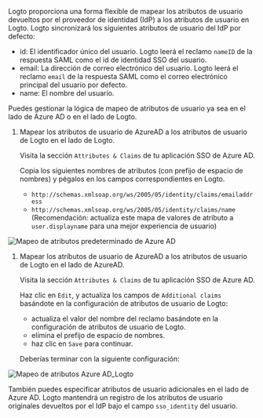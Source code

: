 Logto proporciona una forma flexible de mapear los atributos de usuario devueltos por el proveedor de identidad (IdP) a los atributos de usuario en Logto. Logto sincronizará los siguientes atributos de usuario del IdP por defecto:

- id: El identificador único del usuario. Logto leerá el reclamo `nameID` de la respuesta SAML como el id de identidad SSO del usuario.
- email: La dirección de correo electrónico del usuario. Logto leerá el reclamo `email` de la respuesta SAML como el correo electrónico principal del usuario por defecto.
- name: El nombre del usuario.

Puedes gestionar la lógica de mapeo de atributos de usuario ya sea en el lado de Azure AD o en el lado de Logto.

1. Mapear los atributos de usuario de AzureAD a los atributos de usuario de Logto en el lado de Logto.

   Visita la sección `Attributes & Claims` de tu aplicación SSO de Azure AD.

   Copia los siguientes nombres de atributos (con prefijo de espacio de nombres) y pégalos en los campos correspondientes en Logto.

   - `http://schemas.xmlsoap.org/ws/2005/05/identity/claims/emailaddress`
   - `http://schemas.xmlsoap.org/ws/2005/05/identity/claims/name` (Recomendación: actualiza este mapa de valores de atributo a `user.displayname` para una mejor experiencia de usuario)

<img
  src="/img/assets/azure_ad_default_attribute_mapping.webp"
  alt="Mapeo de atributos predeterminado de Azure AD"
/>

1. Mapear los atributos de usuario de AzureAD a los atributos de usuario de Logto en el lado de AzureAD.

   Visita la sección `Attributes & Claims` de tu aplicación SSO de Azure AD.

   Haz clic en `Edit`, y actualiza los campos de `Additional claims` basándote en la configuración de atributos de usuario de Logto:

   - actualiza el valor del nombre del reclamo basándote en la configuración de atributos de usuario de Logto.
   - elimina el prefijo de espacio de nombres.
   - haz clic en `Save` para continuar.

   Deberías terminar con la siguiente configuración:

<img
  src="/img/assets/azure_ad_logto_attribute_mapping.webp"
  alt="Mapeo de atributos Azure AD_Logto"
/>

También puedes especificar atributos de usuario adicionales en el lado de Azure AD. Logto mantendrá un registro de los atributos de usuario originales devueltos por el IdP bajo el campo `sso_identity` del usuario.
